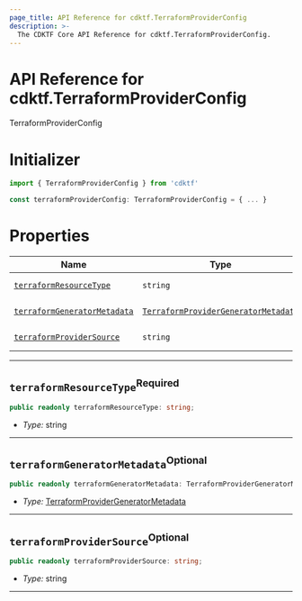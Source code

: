 ```yaml
---
page_title: API Reference for cdktf.TerraformProviderConfig
description: >-
  The CDKTF Core API Reference for cdktf.TerraformProviderConfig.
---
```


<!-- This file is generated through yarn generate-docs -->

# API Reference for cdktf.TerraformProviderConfig

   TerraformProviderConfig <a name="TerraformProviderConfig" id="cdktf.TerraformProviderConfig"></a>
  
  # Initializer <a name="Initializer" id="cdktf.TerraformProviderConfig.Initializer"></a>
  
  ```typescript
  import { TerraformProviderConfig } from 'cdktf'
  
  const terraformProviderConfig: TerraformProviderConfig = { ... }
  ```
  
  # Properties <a name="Properties" id="Properties"></a>
  
  | **Name** | **Type** | **Description** |
  | --- | --- | --- |
  | <code><a href="#cdktf.TerraformProviderConfig.property.terraformResourceType">terraformResourceType</a></code> | <code>string</code> | *No description.* |
  | <code><a href="#cdktf.TerraformProviderConfig.property.terraformGeneratorMetadata">terraformGeneratorMetadata</a></code> | <code><a href="#cdktf.TerraformProviderGeneratorMetadata">TerraformProviderGeneratorMetadata</a></code> | *No description.* |
  | <code><a href="#cdktf.TerraformProviderConfig.property.terraformProviderSource">terraformProviderSource</a></code> | <code>string</code> | *No description.* |
  
  ---
  
  ## `terraformResourceType`<sup>Required</sup> <a name="terraformResourceType" id="cdktf.TerraformProviderConfig.property.terraformResourceType"></a>
  
  ```typescript
  public readonly terraformResourceType: string;
  ```
  
  - *Type:* string
  
  ---
  
  ## `terraformGeneratorMetadata`<sup>Optional</sup> <a name="terraformGeneratorMetadata" id="cdktf.TerraformProviderConfig.property.terraformGeneratorMetadata"></a>
  
  ```typescript
  public readonly terraformGeneratorMetadata: TerraformProviderGeneratorMetadata;
  ```
  
  - *Type:* <a href="#cdktf.TerraformProviderGeneratorMetadata">TerraformProviderGeneratorMetadata</a>
  
  ---
  
  ## `terraformProviderSource`<sup>Optional</sup> <a name="terraformProviderSource" id="cdktf.TerraformProviderConfig.property.terraformProviderSource"></a>
  
  ```typescript
  public readonly terraformProviderSource: string;
  ```
  
  - *Type:* string
  
  ---
  
